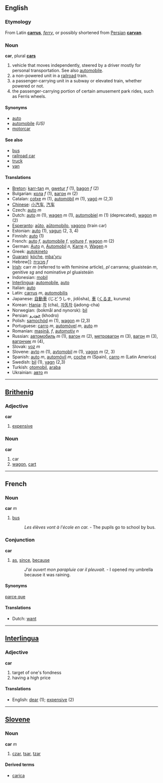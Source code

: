 ==English==
===Etymology===
From Latin '''[[carrus]]''', ''[[ferry]]'', or possibly shortened from [[Persian]] '''[[carvan]]'''.

===Noun===
'''car''', plural '''[[cars]]'''

#vehicle that moves independently, steered by a driver mostly for personal transportation.  See also [[automobile]].
#a non-powered unit in a [[railroad]] train.
#a passenger-carrying unit in a subway or elevated train, whether powered or not.
#the passenger-carrying portion of certain amusement park rides, such as Ferris wheels.

====Synonyms====
*[[auto]]
*[[automobile]] ''(US)''
*[[motorcar]]

====See also====
*[[bus]]
*[[railroad car]]
*[[truck]]
*[[van]]

====Translations====
*[[Breton]]: [[karr-tan]] ''m'', [[gwetur]] ''f'' (1), [[bagon]] ''f'' (2)
*Bulgarian: [[кола]] ''f'' (1), [[вагон]] ''m'' (2)
*Catalan: [[cotxe]] ''m'' (1), [[automòbil]] ''m'' (1), [[vagó]] ''m'' (2,3)
*[[Chinese]]: [[小汽车]], [[汽车]]
*Czech: [[auto]] ''m''
*Dutch: [[auto]] ''m'' (1), [[wagen]] ''m'' (1), [[automobiel]] ''m'' (1) (deprecated), [[wagon]] ''m'' (2)
*[[Esperanto]]: [[aŭto]], [[aŭtomobilo]], [[vagono]] (train car)
*Estonian: [[auto]] (1), [[vagun]] (2, 3, 4)
*Finnish: [[auto]] (1)
*French: [[auto]] ''f'', [[automobile]] ''f'', [[voiture]] ''f'', [[wagon]] ''m'' (2)
*German: [[Auto]] ''n'', [[Automobil]] ''n'', [[Karre]] ''n'', [[Wagen]] ''n''
*Greek: [[autokineto]]
*[[Guaraní]]: [[kóche]], [[mba'yru]]
*Hebrew]]: [[מכונית]] ''f''
*[[Irish]]: carr ''m'' (referred to with feminine article), ''pl'' carranna; gluaisteán ''m'', genitive ''sg'' and nominative ''pl'' gluaisteáin
*Indonesian: [[mobil]]
*[[Interlingua]]: [[automobile]], [[auto]]
*Italian: [[auto]]
*Latin: [[carrus]] ''m'', [[automobilis]]
*Japanese: [[自動車]] (じどうしゃ, jidōsha), [[車]] ([[くるま]], kuruma)
*Korean: [[Hanja]]: [[차]] (cha), [[자동차]] (jadong-cha)
*Norwegian: (bokmål and nynorsk): [[bil]]
*Persian: [[خودرو]] (khodro)
*Polish: [[samochód]] ''m'' (1), [[wagon]] ''m'' (2,3)
*Portuguese: [[carro]] ''m'', [[automóvel]] ''m'', [[auto]] ''m''
*Romanian: [[maşină]], ''f'', [[automotiv]] ''n''
*Russian: [[автомобиль]] ''m'' (1), [[вагон]] ''m'' (2), [[метровагон]] ''m'' (3), [[вагон]] ''m'' (3), [[вагончик]] ''m'' (4), 
*Slovak: [[voz]] ''m''
*Slovene: [[avto]] ''m'' (1), [[avtomobil]] ''m'' (1), [[vagon]] ''m'' (2, 3)
*Spanish: [[auto]] ''m'', [[automóvil]] ''m'', [[coche]] ''m'' (Spain), [[carro]] ''m'' (Latin America)
*Swedish: [[bil]] (1), [[vagn]] (2,3)
*Turkish: [[otomobil]], [[araba]]
*Ukrainian: [[авто]] ''m''

----

==[[Brithenig]]==
===Adjective===
'''car'''

#[[expensive]]

===Noun===
'''car'''

# car
# [[wagon]], [[cart]]

----

==French==
===Noun===
'''car''' ''m''

# [[bus]]
#: ''Les élèves vont à l'école en car.'' - The pupils go to school by bus.

===Conjunction===
'''car'''

# [[as]], [[since]], [[because]]
#: ''J'ai ouvert mon parapluie car il pleuvait.'' - I opened my umbrella because it was raining.

====Synonyms====
[[parce que]] <!-- This is not a perfect synonym, a usage note by a native speaker would be good-->

====Translations====
*Dutch: [[want]] <!-- This is a distinction not made in English, as far as I know, so this translation exceptionally should be here, I think -->

----
==[[Interlingua]]==
===Adjective===
'''car'''

# target of one's fondness
# having a high price

====Translations====
*English: [[dear]] (1); [[expensive]] (2)

----

==[[Slovene]]==
===Noun===
'''car''' ''m''

# [[czar]], [[tsar]], [[tzar]]

====Derived terms====
*[[carica]]